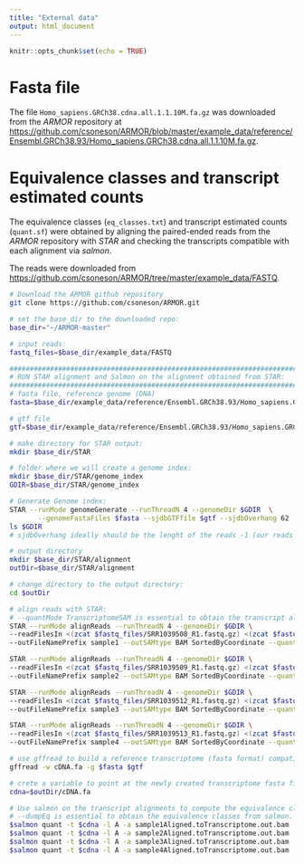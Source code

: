 ```yaml
---
title: "External data"
output: html_document
---
```


```r
knitr::opts_chunk$set(echo = TRUE)
```

# Fasta file
The file `Homo_sapiens.GRCh38.cdna.all.1.1.10M.fa.gz` was downloaded from the *ARMOR* repository at [https://github.com/csoneson/ARMOR/blob/master/example_data/reference/Ensembl.GRCh38.93/Homo_sapiens.GRCh38.cdna.all.1.1.10M.fa.gz](https://github.com/csoneson/ARMOR/blob/master/example_data/reference/Ensembl.GRCh38.93/Homo_sapiens.GRCh38.cdna.all.1.1.10M.fa.gz).

# Equivalence classes and transcript estimated counts
The equivalence classes (`eq_classes.txt`) and transcript estimated counts (`quant.sf`) were obtained by aligning the paired-ended reads from the *ARMOR* repository with *STAR* and checking the transcripts compatible with each alignment via *salmon*.

The reads were downloaded from [https://github.com/csoneson/ARMOR/tree/master/example_data/FASTQ](https://github.com/csoneson/ARMOR/tree/master/example_data/FASTQ).

``` bash
# Download the ARMOR github repository
git clone https://github.com/csoneson/ARMOR.git

# set the base_dir to the downloaded repo:
base_dir="~/ARMOR-master"

# input reads:
fastq_files=$base_dir/example_data/FASTQ

#################################################################################################################
# RUN STAR alignment and Salmon on the alignment obtained from STAR:
#################################################################################################################
# fasta file, reference genome (DNA)
fasta=$base_dir/example_data/reference/Ensembl.GRCh38.93/Homo_sapiens.GRCh38.dna.chromosome.1.1.10M.fa

# gtf file
gtf=$base_dir/example_data/reference/Ensembl.GRCh38.93/Homo_sapiens.GRCh38.93.1.1.10M.gtf

# make directory for STAR output:
mkdir $base_dir/STAR

# folder where we will create a genome index:
mkdir $base_dir/STAR/genome_index
GDIR=$base_dir/STAR/genome_index

# Generate Genome index:
STAR --runMode genomeGenerate --runThreadN 4 --genomeDir $GDIR  \
	   --genomeFastaFiles $fasta --sjdbGTFfile $gtf --sjdbOverhang 62
ls $GDIR
# sjdbOverhang ideally should be the lenght of the reads -1 (our reads are 63 bps).

# output directory
mkdir $base_dir/STAR/alignment
outDir=$base_dir/STAR/alignment

# change directory to the output directory:
cd $outDir

# align reads with STAR:
# --quantMode TranscriptomeSAM is essential to obtain the transcript alignments.
STAR --runMode alignReads --runThreadN 4 --genomeDir $GDIR \
--readFilesIn <(zcat $fastq_files/SRR1039508_R1.fastq.gz) <(zcat $fastq_files/SRR1039508_R2.fastq.gz) \
--outFileNamePrefix sample1 --outSAMtype BAM SortedByCoordinate --quantMode TranscriptomeSAM

STAR --runMode alignReads --runThreadN 4 --genomeDir $GDIR \
--readFilesIn <(zcat $fastq_files/SRR1039509_R1.fastq.gz) <(zcat $fastq_files/SRR1039509_R2.fastq.gz) \
--outFileNamePrefix sample2 --outSAMtype BAM SortedByCoordinate --quantMode TranscriptomeSAM

STAR --runMode alignReads --runThreadN 4 --genomeDir $GDIR \
--readFilesIn <(zcat $fastq_files/SRR1039512_R1.fastq.gz) <(zcat $fastq_files/SRR1039512_R2.fastq.gz) \
--outFileNamePrefix sample3 --outSAMtype BAM SortedByCoordinate --quantMode TranscriptomeSAM

STAR --runMode alignReads --runThreadN 4 --genomeDir $GDIR \
--readFilesIn <(zcat $fastq_files/SRR1039513_R1.fastq.gz) <(zcat $fastq_files/SRR1039513_R2.fastq.gz) \
--outFileNamePrefix sample4 --outSAMtype BAM SortedByCoordinate --quantMode TranscriptomeSAM

# use gffread to build a reference transcriptome (fasta format) compatible with the DNA fasta and gtf files used for STAR:
gffread -w cDNA.fa -g $fasta $gtf

# crete a variable to point at the newly created transcriptome fasta file:
cdna=$outDir/cDNA.fa

# Use salmon on the transcript alignments to compute the equivalence classes:
# --dumpEq is essential to obtain the equivalence classes from salmon.
$salmon quant -t $cdna -l A -a sample1Aligned.toTranscriptome.out.bam -o sample1 -p 4 --dumpEq
$salmon quant -t $cdna -l A -a sample2Aligned.toTranscriptome.out.bam -o sample2 -p 4 --dumpEq
$salmon quant -t $cdna -l A -a sample3Aligned.toTranscriptome.out.bam -o sample3 -p 4 --dumpEq
$salmon quant -t $cdna -l A -a sample4Aligned.toTranscriptome.out.bam -o sample4 -p 4 --dumpEq
```

